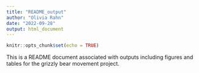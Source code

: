 ```yaml
---
title: "README_output"
author: "Olivia Rahn"
date: "2022-09-28"
output: html_document
---
```


```r
knitr::opts_chunk$set(echo = TRUE)
```

This is a README document associated with outputs including figures and tables for the grizzly bear movement project.  
